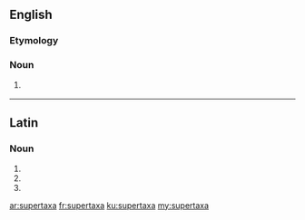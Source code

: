 ==English==

===Etymology===
{{prefix|super|taxa}}

===Noun===
{{head|en|plural}}

# {{context|taxonomy|lang=en}} {{plural of|supertaxon|lang=en|nocat=1}}

----

==Latin==

===Noun===
{{la-noun-form|supertaxa}}

# {{inflection of|supertaxon||nom|p|lang=la}}
# {{inflection of|supertaxon||acc|p|lang=la}}
# {{inflection of|supertaxon||voc|p|lang=la}}

[[ar:supertaxa]]
[[fr:supertaxa]]
[[ku:supertaxa]]
[[my:supertaxa]]